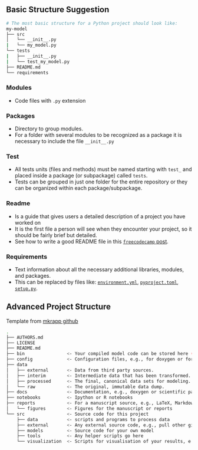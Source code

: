 ## Basic Structure Suggestion {.smaller}

```.bash
# The most basic structure for a Python project should look like:
my-model
├── src
│   └── __init__.py
|   └── my_model.py
└── tests
|   ├── __init__.py
|   └── test_my_model.py
├── README.md
└── requirements
```

::: {.panel-tabset #small80}
### Modules

- Code files with `.py` extension

### Packages

- Directory to group modules.
- For a folder with several modules to be recognized as a package it is necessary to include the file `__init__.py`

### Test

- All tests units (files and methods) must be named starting with `test_` and placed inside a package (or subpackage) called `tests`.
- Tests can be grouped in just one folder for the entire repository or they can be organized within each package/subpackage.

### Readme

- Is a guide that gives users a detailed description of a project you have worked on
- It is the first file a person will see when they encounter your project, so it should be fairly brief but detailed.
- See how to write a good README file in this [`freecodecamp` post](https://www.freecodecamp.org/news/how-to-write-a-good-readme-file/).

### Requirements

- Text information about all the necessary additional libraries, modules, and packages.
- This can be replaced by files like: [`environment.yml`](https://conda.io/projects/conda/en/latest/user-guide/tasks/manage-environments.html#creating-an-environment-from-an-environment-yml-file), [`pyproject.toml`](https://packaging.python.org/en/latest/tutorials/packaging-projects/#creating-pyproject-toml), [`setup.py`](https://www.pythonforthelab.com/blog/how-create-setup-file-your-project/).

:::

## Advanced Project Structure {.smaller}

Template from [mkrapp github](https://github.com/mkrapp/cookiecutter-reproducible-science)

```bash
.
├── AUTHORS.md
├── LICENSE
├── README.md
├── bin                <- Your compiled model code can be stored here (not tracked by git)
├── config             <- Configuration files, e.g., for doxygen or for your model if needed
├── data
│   ├── external       <- Data from third party sources.
│   ├── interim        <- Intermediate data that has been transformed.
│   ├── processed      <- The final, canonical data sets for modeling.
│   └── raw            <- The original, immutable data dump.
├── docs               <- Documentation, e.g., doxygen or scientific papers (not tracked by git)
├── notebooks          <- Ipython or R notebooks
├── reports            <- For a manuscript source, e.g., LaTeX, Markdown, etc., or any project reports
│   └── figures        <- Figures for the manuscript or reports
└── src                <- Source code for this project
    ├── data           <- scripts and programs to process data
    ├── external       <- Any external source code, e.g., pull other git projects, or external libraries
    ├── models         <- Source code for your own model
    ├── tools          <- Any helper scripts go here
    └── visualization  <- Scripts for visualisation of your results, e.g., matplotlib, ggplot2 related.
```